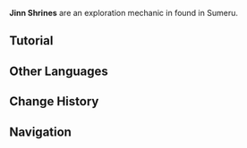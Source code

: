 {{stub}}
{{Terminology Infobox
|image        = Tutorial Jinn Shrine.png
|type         = Exploration
|region       = Sumeru
|subregion    = Great Red Sand
|area         = Desert of Hadramaveth
|subarea      = 
}}
'''Jinn Shrines''' are an exploration mechanic in found in Sumeru.

==Tutorial==
{{Transclude|Tutorial/Jinn Shrine}}

==Other Languages==
{{Other Languages
|en      = Jinn Shrine
|zhs     = 镇灵之龛
|zhs_rm  = Zhènlíng zhī Kān
|zht     = 鎮靈之龕
|zht_rm  = Zhènlíng zhī Kān
|zh_tl   = 
|ja      = ジンニーの祠
|ja_rm   = Jinnii no Hokora
|ja_tl   = Jinn {{w|Hokora|Wayside Shrine}}
|ko      = 지니 감실
|ko_tl   = Jinni Shrine
|es      = Altares de genios
|es_tl   = Altar of Genies
|fr      = Autels des djinns
|fr_tl   = Jinn Altars
|ru      = Святилище джиннов
|ru_tl   = Jinn Shrine
|th      = ศาลาบูชาญิน
|th_rm   = 
|th_tl   = 
|vi      = Đền Trấn Linh
|vi_tl   = 
|de      = Dschinnschrein
|de_tl   = Jinn Shrine
|id      = Altar Jinni
|id_tl   = Jinni Altar
|pt      = Altar Jinni
|pt_tl   = 
|tr      = Cin Tapınağı
|tr_tl   = 
|it      = Santuario dei djinn
|it_tl   = 
}}

==Change History==
{{Change History|3.4}}

==Navigation==
{{Exploration Navbox|Sumeru}}